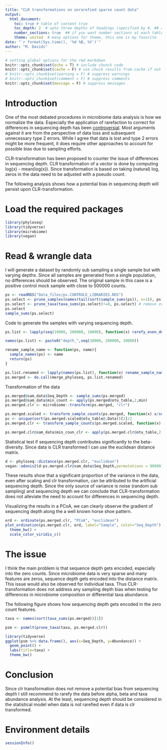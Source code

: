 ---
title: "CLR transformations on unrarefied sparse count data"
output:
  html_document:
    toc: true # table of content true
    toc_depth: 2  # upto three depths of headings (specified by #, ## and ###)
    number_sections: true  ## if you want number sections at each table header
    theme: united  # many options for theme, this one is my favorite
date: "`r format(Sys.time(), '%d %B, %Y')`"
author: "M. Davids"
---

<style type="text/css">
.main-container {
  max-width: 1200px;
  margin-left: auto;
  margin-right: auto;
}
</style>

```{r setup rmd, include=FALSE}
# setting global options for the rmd markdown
knitr::opts_chunk$set(echo = T) # include chunck code
knitr::opts_chunk$set(cache = F) # use chuck results from cache if not modified (speed)
# knitr::opts_chunk$set(warning = F) # suppress warnings
# knitr::opts_chunk$set(comment = F) # suppress comments
knitr::opts_chunk$set(message = F) # suppress messages
```

# Introduction

One of the most debated procedures in microbiome data analysis is how we normalize the data. Especially the application of rarefaction to correct for differences in sequencing depth has been [controversial](https://journals.plos.org/ploscompbiol/article?id=10.1371/journal.pcbi.1003531). Most arguments against it are from the perspective of data loss and subsequent unnecessary type 2 errors. While I agree that data is lost and type 2 errors might be more frequent, it does require other approaches to account for possible bias due to sampling efforts. 

CLR-transformation has been proposed to counter the issue of differences in sequencing depth. CLR transformation of a vector is done by computing log(x) - mean(log(x)).
Since transformation is based on taking (natural) log, zeros in the data need to be adjusted with a pseudo count.

The following analysis shows how a potential bias in sequencing depth will persist upon CLR-transformation.

# Load the required packages

```{r environment, include=T, echo=T, message=F, cache=F}
library(phyloseq)
library(tidyverse)
library(microbiome)
library(vegan)
```

# Read & wrangle data

I will generate a dataset by randomly sub sampling a single sample but with varying depths.
Since all samples are generated from a single population, no differences should be observed.
The original sample in this case is a positive control mock sample with close to 500000 counts.

```{r, include=T, echo=T}
ps <- readRDS("Data_files/ps.CONTROLE_LIBRARIES.RDS")
ps.select <- prune_samples(names(tail(sort(sample_sums(ps)), n=1)), ps) # take the sample with most counts
ps.select <- prune_taxa(taxa_sums(ps.select)!=0, ps.select) # remove zero count features
ps.select
sample_sums(ps.select)
```

Code to generate the samples with varying sequencing depth.

```{r, include=T, echo=T, warning=T, message=F}
ps.list <- lapply(seq(10000, 200000, 10000), function(x) rarefy_even_depth(physeq = ps.select, sample.size = x, rngseed = 211202, replace = F, trimOTUs = F))

names(ps.list) <- paste0("depth_",seq(10000, 200000, 10000))

rename_sample_name <- function(ps, name){
  sample_names(ps) <- name
  return(ps)
}

ps.list.renamed <- lapply(names(ps.list), function(x) rename_sample_name(ps.list[[x]], name = x))
ps.merged <- do.call(merge_phyloseq, ps.list.renamed)
```

Transformation of the data

```{r}
ps.merged@sam_data$Seq_Depth <- sample_sums(ps.merged)
ps.merged@sam_data$min_count <- apply(ps.merged@otu_table,2,min)
ps.merged.clr <- microbiome::transform(ps.merged, "clr")

ps.merged.scaled <- transform_sample_counts(ps.merged, function(x) x/sum(x))
pc <- unique(sort(ps.merged.scaled@otu_table@.Data))[2]/2
ps.merged.clr <- transform_sample_counts(ps.merged.scaled, function(x) log(x+pc) - mean(log(x+pc)))

ps.merged.clr@sam_data$min_coun_clr <- apply(ps.merged.clr@otu_table,2,min)
```

Statistical test if sequencing depth contributes significantly to the beta-diversity.
Since data is CLR transformed I can use the euclidean distance matrix.

```{r}
d <- phyloseq::distance(ps.merged.clr, "euclidean")
vegan::adonis2(d~ps.merged.clr@sam_data$Seq_Depth,permutations = 99999)
```

These results show that a significant proportion of the variance in the data, even after scaling and clr transformation, can be attributed to the artificial sequencing depth. Since the only source of variance is noise (random sub sampling) and sequencing depth we can conclude that CLR-transformation does not alleviate the need to account for differences in sequencing depth.

Visualizing the results in a PCoA, we can clearly observe the gradient of sequencing depth along the a well known horse shoe pattern.

```{r}
ord <- ordinate(ps.merged.clr, "PCoA", "euclidean")
plot_ordination(ps.merged.clr, ord, label="Sample", color="Seq_Depth") + 
  theme_bw() + 
  scale_color_viridis_c()
```

# The issue

I think the main problem is that sequence depth gets encoded, especially into the zero counts. Since microbiome data is very sparse and many features are zeros, sequence depth gets encoded into the distance matrix. This issue would also be observed for individual taxa. Thus CLR-transformation does not address any sampling depth bias when testing for differences in microbiome composition or differential taxa abundance. 

The following figure shows how sequencing depth gets encoded in the zero count features.

```{r}
taxa <- names(sort(taxa_sums(ps.merged))[1])

psm <- psmelt(prune_taxa(taxa, ps.merged.clr))

library(tidyverse)
ggplot(psm %>% data.frame(), aes(x=Seq_Depth, y=Abundance)) + 
  geom_point() +
  labs(title=taxa) + 
  theme_bw()
```

# Conclusion

Since clr transformation does not remove a potential bias from sequencing depth I still recommend to rarefy the data before alpha, beta and taxa abundance analysis.
At the least, sequencing depth should be considered in the statistical model when data is not rarefied even if data is clr transformed. 

# Environment details

```{r close RDS}
sessionInfo()
```

